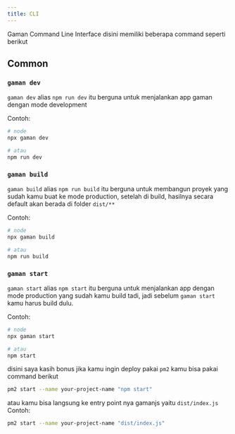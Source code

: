 ```yaml
---
title: CLI
---
```


Gaman Command Line Interface disini memiliki beberapa command seperti berikut

## Common

### `gaman dev`
`gaman dev` alias `npm run dev` itu berguna untuk menjalankan app gaman dengan mode development

Contoh:
```bash
# node
npx gaman dev

# atau
npm run dev
```

### `gaman build`
`gaman build` alias `npm run build` itu berguna untuk membangun proyek yang sudah kamu buat ke mode production, setelah di build, hasilnya secara default akan berada di folder `dist/**`

Contoh:
```bash
# node
npx gaman build

# atau
npm run build
```

### `gaman start`
`gaman start` alias `npm start` itu berguna untuk menjalankan app dengan mode production yang sudah kamu build tadi, jadi sebelum `gaman start` kamu harus build dulu.

Contoh:
```bash
# node
npx gaman start

# atau
npm start
```

disini saya kasih bonus jika kamu ingin deploy pakai `pm2` kamu bisa pakai command berikut
```bash
pm2 start --name your-project-name "npm start"
```
atau kamu bisa langsung ke entry point nya gamanjs yaitu `dist/index.js`
Contoh:
```bash
pm2 start --name your-project-name "dist/index.js"
```
